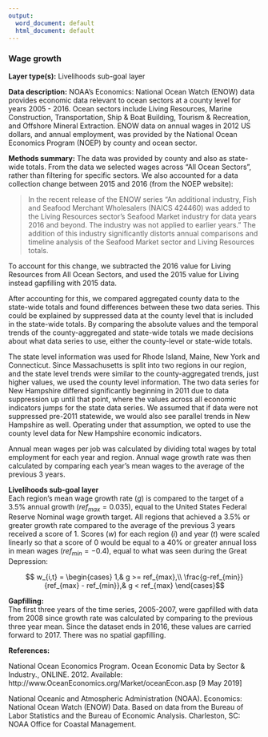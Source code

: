 ```yaml
---
output:
  word_document: default
  html_document: default
---
```

### Wage growth

**Layer type(s):** Livelihoods sub-goal layer  

**Data description:** NOAA's Economics: National Ocean Watch (ENOW) data provides economic data relevant to ocean sectors at a county level for years 2005 - 2016. Ocean sectors include Living Resources, Marine Construction, Transportation, Ship & Boat Building, Tourism & Recreation, and Offshore Mineral Extraction. ENOW data on annual wages in 2012 US dollars, and annual employment, was provided by the National Ocean Economics Program (NOEP) by county and ocean sector.

**Methods summary:** The data was provided by county and also as state-wide totals. From the data we selected wages across "All Ocean Sectors", rather than filtering for specific sectors. We also accounted for a data collection change between 2015 and 2016 (from the NOEP website):

> In the recent release of the ENOW series "An additional industry, Fish and Seafood Merchant Wholesalers (NAICS 424460) was added to the Living Resources sector's Seafood Market industry for data years 2016 and beyond. The industry was not applied to earlier years." The addition of this industry significantly distorts annual comparisons and timeline analysis of the Seafood Market sector and Living Resources totals.

To account for this change, we subtracted the 2016 value for Living Resources from All Ocean Sectors, and used the 2015 value for Living instead gapfilling with 2015 data.

After accounting for this, we compared aggregated county data to the state-wide totals and found differences between these two data series. This could be explained by suppressed data at the county level that is included in the state-wide totals. By comparing the absolute values and the temporal trends of the county-aggregated and state-wide totals we made decisions about what data series to use, either the county-level or state-wide totals. 

The state level information was used for Rhode Island, Maine, New York and Connecticut. Since Massachusetts is split into two regions in our region, and the state level trends were similar to the county-aggregated trends, just higher values, we used the county level information. The two data series for New Hampshire differed significantly beginning in 2011 due to data suppression up until that point, where the values across all economic indicators jumps for the state data series. We assumed that if data were not suppressed pre-2011 statewide, we would also see parallel trends in New Hampshire as well. Operating under that assumption, we opted to use the county level data for New Hampshire economic indicators.

Annual mean wages per job was calculated by dividing total wages by total employment for each year and region. Annual wage growth rate was then calculated by comparing each year's mean wages to the average of the previous 3 years. 

**Livelihoods sub-goal layer**  
Each region's mean wage growth rate ($g$) is compared to the target of a 3.5% annual growth ($ref_{max} = 0.035$), equal to the United States Federal Reserve Nominal wage growth target. All regions that achieved a 3.5% or greater growth rate compared to the average of the previous 3 years received a score of 1. Scores ($w$) for each region ($i$) and year ($t$) were scaled linearly so that a score of 0 would be equal to a  40% or greater annual loss in mean wages ($ref_{min} = -0.4$), equal to what was seen during the Great Depression:

$$ w_{i,t} = \begin{cases} 1,& g >= ref_{max},\\
\frac{g-ref_{min}}{ref_{max} - ref_{min}},& g < ref_{max}
\end{cases}$$

**Gapfilling:**  
The first three years of the time series, 2005-2007, were gapfilled with data from 2008 since growth rate was calculated by comparing to the previous three year mean. Since the dataset ends in 2016, these values are carried forward to 2017. There was no spatial gapfilling.

**References:**

National Ocean Economics Program. Ocean Economic Data by Sector & Industry., ONLINE. 2012. Available: http://www.OceanEconomics.org/Market/oceanEcon.asp [9 May 2019]

National Oceanic and Atmospheric Administration (NOAA). Economics: National Ocean Watch (ENOW) Data. Based on data from the Bureau of Labor Statistics and the Bureau of Economic Analysis. Charleston, SC: NOAA Office for Coastal Management.
